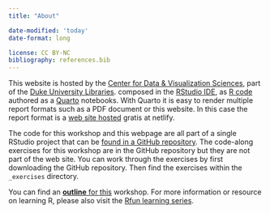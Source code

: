 ```yaml
---
title: "About"

date-modified: 'today'
date-format: long

license: CC BY-NC 
bibliography: references.bib
---
```


This website is hosted by the [Center for Data & Visualization Sciences](https://library.duke.edu/data/), part of the [Duke University Libraries](https://library.duke.edu). composed in the [RStudio IDE](https://posit.co/download/rstudio-desktop/), as [R code](https://en.wikipedia.org/wiki/R_(programming_language)) authored as a [Quarto](https://quarto.org/) notebooks. With Quarto it is easy to render multiple report formats such as a PDF document or this website. In this case the report format is a [web site hosted](https://intro2R.library.duke.edu/) gratis at netlify.

The code for this workshop and this webpage are all part of a single RStudio project that can be [found in a GitHub repository](https://github.com/data-and-visualization/Intro2R). The code-along exercises for this workshop are in the GitHub repository but they are not part of the web site. You can work through the exercises by first downloading the GitHub repository. Then find the exercises within the `_exercises` directory.

You can find an [**outline** for this](outline.html) workshop. For more information or resource on learning R, please also visit the [Rfun learning series](https://Rfun.library.duke.edu).

## 
